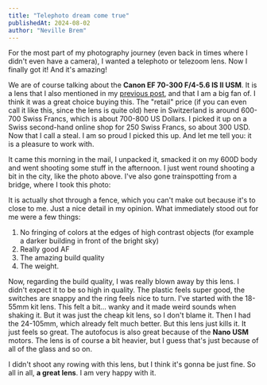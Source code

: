 ```yaml
---
title: "Telephoto dream come true"
publishedAt: 2024-08-02
author: "Neville Brem"
---
```



<ImageCaption description="Tram at Central Station in Zurich" image={Trams} />

For the most part of my photography journey (even back in times where I didn't even have a camera), I wanted a telephoto or telezoom lens. Now I finally got it! And it's amazing!

We are of course talking about the **Canon EF 70-300 F/4-5.6 IS II USM**. It is a lens that I also mentioned in my [previous post](/blog/first), and that I am a big fan of. I think it was a great choice buying this. The "retail" price (if you can even call it like this, since the lens is quite old) here in Switzerland is around 600-700 Swiss Francs, which is about 700-800 US Dollars. I picked it up on a Swiss second-hand online shop for 250 Swiss Francs, so about 300 USD. Now that I call a steal. I am so proud I picked this up. And let me tell you: it is a pleasure to work with.

It came this morning in the mail, I unpacked it, smacked it on my 600D body and went shooting some stuff in the afternoon. I just went round shooting a bit in the city, like the photo above. I've also gone trainspotting from a bridge, where I took this photo:

<ImageCaption image={Train} description="Train from Negrelli bridge" />

It is actually shot through a fence, which you can't make out because it's to close to me. Just a nice detail in my opinion. What immediately stood out for me were a few things:

1. No fringing of colors at the edges of high contrast objects (for example a darker building in front of the bright sky)
2. Really good AF
3. The amazing build quality
4. The weight.

Now, regarding the build quality, I was really blown away by this lens. I didn't expect it to be so high in quality. The plastic feels super good, the switches are snappy and the ring feels nice to turn. I've started with the 18-55mm kit lens. This felt a bit... wanky and it made weird sounds when shaking it. But it was just the cheap kit lens, so I don't blame it. Then I had the 24-105mm, which already felt much better. But this lens just kills it. It just feels so great. The autofocus is also great because of the **Nano USM** motors. The lens is of course a bit heavier, but I guess that's just because of all of the glass and so on.

I didn't shoot any rowing with this lens, but I think it's gonna be just fine. So all in all, **a great lens**. I am very happy with it.
